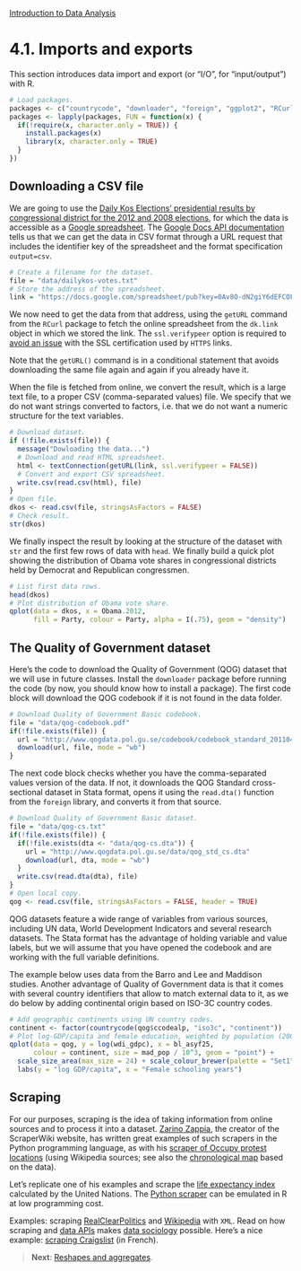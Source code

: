 <style>@import url(style.css);</style>
[Introduction to Data Analysis](index.html "Course index")

# 4.1. Imports and exports

This section introduces data import and export (or "I/O", for "input/output") with R.

```r
# Load packages.
packages <- c("countrycode", "downloader", "foreign", "ggplot2", "RCurl")
packages <- lapply(packages, FUN = function(x) {
  if(!require(x, character.only = TRUE)) {
    install.packages(x)
    library(x, character.only = TRUE)
  }
})
```

## Downloading a CSV file

We are going to use the [Daily Kos Elections' presidential results by congressional district for the 2012 and 2008 elections](http://www.dailykos.com/story/2012/11/19/1163009/-Daily-Kos-Elections-presidential-results-by-congressional-district-for-the-2012-2008-elections?detail=hide), for which the data is accessible as a [Google spreadsheet](https://docs.google.com/spreadsheet/pub?key=0Av8O-dN2giY6dEFCOFZ4ZnlKS0x3M3Y0WHd5aWFDWkE&single=true&gid=0&output=html). The [Google Docs API documentation](http://code.google.com/apis/spreadsheets/) tells us that we can get the data in CSV format through a URL request that includes the identifier key of the spreadsheet and the format specification `output=csv`.

```r
# Create a filename for the dataset.
file = "data/dailykos-votes.txt"
# Store the address of the spreadsheet.
link = "https://docs.google.com/spreadsheet/pub?key=0Av8O-dN2giY6dEFCOFZ4ZnlKS0x3M3Y0WHd5aWFDWkE&output=csv"
```

We now need to get the data from that address, using the `getURL` command from the `RCurl` package to fetch the online spreadsheet from the `dk.link` object in which we stored the link. The `ssl.verifypeer` option is required to [avoid an issue](http://christophergandrud.blogspot.fr/2012/06/update-to-data-on-github-post-solution.html) with the SSL certification used by `HTTPS` links.

Note that the `getURL()` command is in a conditional statement that avoids downloading the same file again and again if you already have it.

When the file is fetched from online, we convert the result, which is a large text file, to a proper CSV (comma-separated values) file. We specify that we do not want strings converted to factors, i.e. that we do not want a numeric structure for the text variables.

```r
# Download dataset.
if (!file.exists(file)) {
  message("Dowloading the data...")
  # Download and read HTML spreadsheet.
  html <- textConnection(getURL(link, ssl.verifypeer = FALSE))
  # Convert and export CSV spreadsheet.
  write.csv(read.csv(html), file)
}
# Open file.
dkos <- read.csv(file, stringsAsFactors = FALSE)
# Check result.
str(dkos)
```

We finally inspect the result by looking at the structure of the dataset with `str` and the first few rows of data with `head`. We finally build a quick plot showing the distribution of Obama vote shares in congressional districts held by Democrat and Republican congressmen.

```r
# List first data rows.
head(dkos)
# Plot distribution of Obama vote share.
qplot(data = dkos, x = Obama.2012, 
      fill = Party, colour = Party, alpha = I(.75), geom = "density")
```

## The Quality of Government dataset

Here's the code to download the Quality of Government (QOG) dataset that we will use in future classes. Install the `downloader` package before running the code (by now, you should know how to install a package). The first code block will download the QOG codebook if it is not found in the data folder.

```r
# Download Quality of Government Basic codebook.
file = "data/qog-codebook.pdf"
if(!file.exists(file)) {
  url = "http://www.qogdata.pol.gu.se/codebook/codebook_standard_20110406.pdf"
  download(url, file, mode = "wb")
}
```

The next code block checks whether you have the comma-separated values version of the data. If not, it downloads the QOG Standard cross-sectional dataset in Stata format, opens it using the `read.dta()` function from the `foreign` library, and converts it from that source.

```r
# Download Quality of Government Basic dataset.
file = "data/qog-cs.txt"
if(!file.exists(file)) {
  if(!file.exists(dta <- "data/qog-cs.dta")) {
    url = "http://www.qogdata.pol.gu.se/data/qog_std_cs.dta"
    download(url, dta, mode = "wb")
  }
  write.csv(read.dta(dta), file)
}
# Open local copy.
qog <- read.csv(file, stringsAsFactors = FALSE, header = TRUE)
```

QOG datasets feature a wide range of variables from various sources, including UN data, World Development Indicators and several research datasets. The Stata format has the advantage of holding variable and value labels, but we will assume that you have opened the codebook and are working with the full variable definitions.

The example below uses data from the Barro and Lee and Maddison studies. Another advantage of Quality of Government data is that it comes with several country identifiers that allow to match external data to it, as we do below by adding continental origin based on ISO-3C country codes.

```r
# Add geographic continents using UN country codes.
continent <- factor(countrycode(qog$ccodealp, "iso3c", "continent"))
# Plot log-GDP/capita and female education, weighted by population (2002).
qplot(data = qog, y = log(wdi_gdpc), x = bl_asyf25, 
      colour = continent, size = mad_pop / 10^3, geom = "point") +
  scale_size_area(max_size = 24) + scale_colour_brewer(palette = "Set1") +
  labs(y = "log GDP/capita", x = "Female schooling years")
```

## Scraping

For our purposes, scraping is the idea of taking information from online sources and to process it into a dataset. [Zarino Zappia](https://scraperwiki.com/profiles/zarino/), the creator of the ScraperWiki website, has written great examples of such scrapers in the Python programming language, as with his [scraper of Occupy protest locations](https://scraperwiki.com/scrapers/occupy_protest_locations/) (using Wikipedia sources; see also the [chronological map](https://views.scraperwiki.com/run/occupy_protest_locations_1/) based on the data).

Let's replicate one of his examples and scrape the [life expectancy index](http://hdrstats.undp.org/en/indicators/72206.html) calculated by the United Nations. The [Python scraper](https://scraperwiki.com/scrapers/un_life_expectancy_scores/) can be emulated in R at low programming cost.

Examples: scraping [RealClearPolitics](http://is-r.tumblr.com/post/36059986744/gathering-realclearpolitics-polling-trends-with-xml) and [Wikipedia](http://is-r.tumblr.com/post/36945206190/using-xml-to-grab-tables-from-the-web) with `XML`. Read on how scraping and [data APIs](http://stats.stackexchange.com/questions/12670/data-apis-feeds-available-as-packages-in-r) makes [data sociology](http://quanti.hypotheses.org/647/) possible. Here's a nice example: [scraping Craigslist](http://quanti.hypotheses.org/724/) (in French).

> __Next__: [Reshapes and aggregates](042_reshaping.html).
